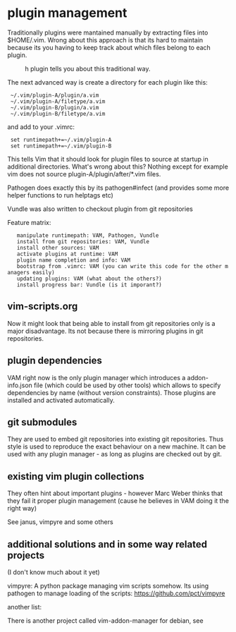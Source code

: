 = plugin management =

Traditionally plugins were mantained manually by extracting files into
$HOME/.vim. Wrong about this approach is that its hard to maintain because its
you having to keep track about which files belong to each plugin.
:h plugin  tells you about this traditional way.

The next advanced way is create a directory for each plugin like this:

  ~/.vim/plugin-A/plugin/a.vim
  ~/.vim/plugin-A/filetype/a.vim
  ~/.vim/plugin-B/plugin/a.vim
  ~/.vim/plugin-B/filetype/a.vim

and add to your .vimrc:

  set runtimepath+=~/.vim/plugin-A
  set runtimepath+=~/.vim/plugin-B

This tells Vim that it should look for plugin files to source at startup in
additional directories. What's wrong about this?
Nothing except for example vim does not source plugin-A/plugin/after/*.vim
files.

Pathogen does exactly this by its pathogen#infect (and provides some more
helper functions to run helptags etc)

Vundle was also written to checkout plugin from git repositories

Feature matrix:

    manipulate runtimepath: VAM, Pathogen, Vundle
    install from git repositories: VAM, Vundle
    install other sources: VAM
    activate plugins at runtime: VAM
    plugin name completion and info: VAM
    bootstrap from .vimrc: VAM (you can write this code for the other managers easily)
    updating plugins: VAM (what about the others?)
    install progress bar: Vundle (is it imporant?)

== vim-scripts.org ==
Now it might look that being able to install from git repositories only is a major disadvantage.
Its not because there is {{{vim-scripts.org}}} mirroring {{{www.vim.org}}} plugins in git repositories.

== plugin dependencies ==
VAM right now is the only plugin manager which introduces a addon-info.json
file (which could be used by other tools) which allows to specify dependencies
by name (without version constraints). Those plugins are installed and
activated automatically.

== git submodules ==
They are used to embed git repositories into existing git repositories. Thus
style is used to reproduce the exact behaviour on a new machine. It can be used
with any plugin manager - as long as plugins are
checked out by git.


== existing vim plugin collections ==
They often hint about important plugins - however Marc Weber thinks that they
fail it proper plugin management (cause he believes in VAM doing it the right way)

See janus, vimpyre and some others

== additional solutions and in some way related projects ==
{{{https://bitbucket.org/howlanderson/vimapt}}} (I don't know much about it yet)

vimpyre: A python package managing vim scripts somehow. Its using pathogen to
manage loading of the scripts: https://github.com/pct/vimpyre

{{{https://github.com/c9s/Vimana}}}

another list: {{{http://vim-scripts.org/tools.html}}}

There is another project called vim-addon-manager for debian, see
{{{http://packages.debian.org/sid/vim-addon-manager}}}

